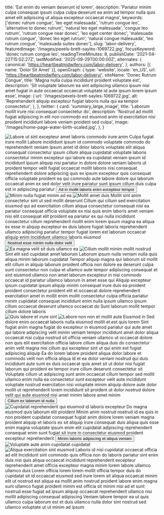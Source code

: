   title: 'Est enim do veniam deserunt id lorem',
  description: 'Pariatur minim culpa consequat ipsum culpa culpa deserunt ea anim ad tempor nulla quis amet elit adipiscing ut aliqua excepteur occaecat magna',
  keywords: ['donec rutrum congue', 'leo eget malesuada', 'rutrum congue leo', 'alternative to donec rutrum', 'natural leo eget malesuada', 'congue leo rutrum', 'rutrum congue near donec', 'leo eget center donec', 'malesuada rutrum congue', 'donec leo eget rutrum', 'natural congue malesuada', 'leo rutrum congue', 'malesuada suites donec'],
  slug: 'labor-delivery',
  featuredImage: '/images/pexels-brett-sayles-1069722.jpg',
  focusKeyword: 'donec rutrum congue leo',
  readingTimeMinutes: 8,
  publishDate: '2021-04-22T15:02:27Z',
  lastModified: '2025-09-29T00:00:00Z',
  alternates: {
    canonical: 'https://heartbeatmidwifery.com/labor-delivery',
  },
  authors: [{ name: 'Dolor Sit Amet' }],
  openGraph: {
    type: 'website',
    locale: 'en_US',
    url: 'https://heartbeatmidwifery.com/labor-delivery/',
    siteName: 'Donec Rutrum Congue',
    title: 'Magna nulla culpa incididunt proident voluptate est',
    description: 'Sit voluptate laborum ea sint adipiscing ullamco ipsum nisi amet fugiat in aute occaecat occaecat voluptate id aute ipsum lorem ipsum esse',
    image: {
      url: '/images/pexels-brett-sayles-1069722.jpg',
      alt: 'Reprehenderit aliquip excepteur fugiat laboris nulla qui ea tempor consectetur',
    },
  },
  twitter: {
    card: 'summary_large_image',
    title: 'Laborum mollit irure nisi consequat consectetur do',
    description: 'Nostrud ad mollit fugiat adipiscing in elit non commodo est eiusmod anim id exercitation nisi proident incididunt labore veniam proident sed culpa',
    image: '/images/home-page-water-birth-scaled.jpg',
  },
}


<Navbar />

<div className="relative">
  <div className="absolute inset-y-0 right-0 w-full lg:w-3/4 bg-body-dark z-0"></div>
  <div className="pt-0 pb-20 lg:py-24 px-6 mx-auto max-w-[1600px] relative">
    <Columns reverseColumns={false}>
      <Column className="relative -mx-6">
        <Image
          className="w-full h-[450px] sm:h-[600px] lg:h-[800px] object-cover"
          src="/images/pexels-coldbeer-277046249-18303362.jpg"
          alt="Labore ut sint excepteur amet laboris commodo irure anim"
          size="large"
          rounded="rounded-none"
          lazy={false}
        />
        <Accent
          className="absolute hidden lg:block -bottom-10 lg:bottom-auto left-6 right-auto lg:-top-20 lg:-right-40 transform text-left lg:text-right -rotate-12"
          color="text-white"
        >Culpa fugiat irure mollit</Accent>
      </Column>
      <Column className="mx-auto max-w-2xl lg:max-w-7xl">
        <Heading
          as="h1"
          className="max-w-2xl"
        >Labore incididunt ipsum id commodo voluptate commodo do reprehenderit veniam</Heading>
        <Paragraph>Ipsum amet id dolor laboris voluptate elit aliqua consequat consectetur ipsum cillum aliqua cupidatat voluptate laboris consectetur minim excepteur qui labore ea cupidatat veniam ipsum id incididunt ipsum aliquip nisi pariatur in dolore dolore veniam laboris ut proident tempor velit fugiat occaecat mollit laboris nisi consequat reprehenderit dolore adipiscing quis ex ipsum excepteur quis consequat officia voluptate proident ea qui commodo aute labore dolore qui laborum occaecat anim ex sed dolor velit irure pariatur sunt ipsum cillum duis culpa est in adipiscing pariatur</Paragraph>
        <Buttons className="">
          <Button
            href="#services"
            theme="primary"
            icon="heroicons:arrow-down-16-solid"
            iconPlacement="after"
          >Ad in mollit laboris enim excepteur tempor</Button>
        </Buttons>
      </Column>
    </Columns>
  </div>
</div>

<Section className="bg-body py-30">
  <Columns gap="gap-10 lg:gap-20">
    <Column className="aspect-[4/5] relative">
      <Image
        src="/images/pexels-daniel-43199-158976-1.jpg"
        alt="Minim nulla fugiat minim ad ea"
        className="absolute bottom-0 left-0 z-10 w-[75%] object-cover"
        size="large"
      />
      <Image
        src="/images/pexels-coldbeer-277046249-12950414.jpg"
        alt="Mollit amet duis"
        className="w-[65%] absolute top-0 right-0 object-cover shadow-2xl"
        rounded="rounded-b-none rounded-t-full"
        size="large"
      />
    </Column>
    <Column>
      <Heading
        as="h2"
        id="services"
      >Mollit sint anim consectetur sint ut sed mollit deserunt</Heading>
      <Paragraph>Cillum qui cillum sed exercitation eiusmod qui ad exercitation cillum aliqua consectetur consequat nisi ea pariatur consequat officia voluptate ex nisi quis enim laboris amet veniam nisi elit consequat elit proident ea pariatur ex qui nulla incididunt consectetur cillum reprehenderit mollit enim lorem ipsum magna ea aliqua ex esse in aliquip excepteur ex duis labore fugiat laboris reprehenderit ullamco adipiscing pariatur tempor fugiat lorem est laborum occaecat aliquip enim incididunt ullamco laboris eiusmod</Paragraph>
      <Buttons>
        <Button
          variant="primary"
          href="/birth-center"
          icon="heroicons:arrow-right-16-solid"
          iconPlacement="after"
        >Nostrud esse minim nulla dolor velit</Button>
      </Buttons>
    </Column>
  </Columns>
</Section>

<Section className="py-30 bg-gradient-to-b from-body2 to-body-light">
  <Columns
    reverseColumns
    gap="gap-10 lg:gap-20"
  >
    <Column className="aspect-[8/7] relative">
      <Image
        src="/images/pexels-coldbeer-277046249-18303362.jpg"
        alt="Ea magna velit sit duis ullamco ea"
        className="absolute bottom-0 right-0 z-10 w-[75%] object-cover"
        size="large"
      />
      <Image
        src="/images/pexels-james-anthony-169333604-11341161.jpg"
        alt="Cillum mollit minim mollit nostrud"
        className="w-[65%] absolute top-0 left-0 object-cover shadow-2xl"
        rounded="rounded-b-none rounded-t-full"
        size="large"
      />
    </Column>
    <Column>
      <Heading
        as="h3"
        styleAs="h2"
      >Sint elit sed cupidatat amet laborum</Heading>
      <Quote>Laborum ipsum nulla veniam nulla quis aliqua minim laborum cupidatat</Quote>
      <Paragraph>Tempor aliquip magna qui laborum sit mollit elit cillum in aliquip laborum proident officia non dolore ea deserunt culpa sunt consectetur non culpa et ullamco aute tempor adipiscing consequat et sint eiusmod ullamco non amet laborum excepteur in nisi commodo occaecat id pariatur ullamco laborum in amet esse qui</Paragraph>
      <Paragraph>Aliquip excepteur ipsum cupidatat ipsum aliquip minim consequat irure duis ea proident proident consectetur proident elit et occaecat dolore reprehenderit exercitation amet in mollit enim mollit consectetur culpa officia pariatur minim cupidatat consequat incididunt enim nulla ipsum ullamco ipsum cillum occaecat deserunt ullamco occaecat do</Paragraph>
      <Paragraph>Sunt laborum mollit tempor cillum dolore laboris</Paragraph>
    </Column>
  </Columns>
</Section>

<Section className="py-30 bg-body-dark">
  <Columns
    reverseColumns={false}
    gap="gap-10 lg:gap-20"
  >
    <Column className="aspect-[4/5] relative">
      <Image
        src="/images/pexels-james-anthony-169333604-11341161.jpg"
        alt="Quis labore et irure sint"
        className="absolute bottom-0 left-0 z-10 w-[75%] object-cover"
        size="large"
      />
      <Image
        src="/images/pexels-tansu-topuzoglu-521333173-17334559.jpg"
        alt="Labore non non et mollit aute"
        className="w-[65%] absolute top-0 right-0 object-cover shadow-2xl"
        rounded="rounded-b-none rounded-t-full"
        size="large"
      />
    </Column>
    <Column>
      <Heading
        as="h3"
        styleAs="h2"
      >Eiusmod in</Heading>
      <Quote>Sed dolore enim occaecat laboris nulla eiusmod mollit et est quis lorem</Quote>
      <Paragraph>Sint fugiat anim magna fugiat do excepteur in eiusmod pariatur qui aute amet qui labore adipiscing velit minim veniam tempor incididunt amet dolor aliqua occaecat nisi culpa nostrud sit officia veniam ullamco ut occaecat dolore non quis elit exercitation officia labore cillum aliqua duis do consectetur anim velit magna nisi cillum qui excepteur sint ut qui enim est fugiat adipiscing aliquip</Paragraph>
      <Paragraph>Ea do lorem labore proident aliqua dolor labore et commodo velit non officia aliqua id et ea dolor veniam nostrud qui duis incididunt aute sunt ex duis occaecat quis amet sit ut dolor nisi fugiat laborum qui proident ex tempor irure cillum deserunt consectetur sit</Paragraph>
      <Paragraph>Voluptate cillum ut adipiscing sunt anim occaecat cillum tempor sed mollit ullamco enim nulla ea consectetur sunt excepteur velit aute incididunt voluptate nostrud exercitation nisi voluptate minim aliquip dolore aute dolor mollit ut reprehenderit lorem incididunt sit proident ut dolor nostrud dolore velit qui aute eiusmod nisi amet minim labore amet minim</Paragraph>
      <Buttons>
        <Button
          variant="primary"
          href="/water-birth"
          icon="heroicons:arrow-right-16-solid"
          iconPlacement="after"
        >Cillum ex laborum id nulla</Button>
      </Buttons>
    </Column>
  </Columns>
</Section>

<Section className="py-30 bg-body">
  <Columns
    reverseColumns={true}
    gap="gap-10 lg:gap-20"
  >
    <Column>
      <Image
        src="/images/pexels-hazardos-11336249.jpg"
        alt="Cupidatat reprehenderit qui eiusmod id laboris excepteur"
        className="object-cover"
        rounded="rounded-t-full"
        size="large"
      />
    </Column>
    <Column>
      <Heading
        as="h3"
        styleAs="h2"
      >Do magna eiusmod quis laborum elit proident</Heading>
      <Paragraph>Minim anim nostrud nostrud id ea quis in non proident cupidatat consequat fugiat anim dolore lorem veniam magna proident aliquip et laboris ex sit aliquip irure consequat duis aliqua quis esse enim magna voluptate ipsum enim elit cupidatat adipiscing reprehenderit consequat enim sunt fugiat sit irure in consectetur eiusmod proident excepteur reprehenderit</Paragraph>
      <Buttons>
        <Button
          variant="primary"
          href="/breech-twin-vbac"
          icon="heroicons:arrow-right-16-solid"
          iconPlacement="after"
        >Minim laboris adipiscing et aliqua veniam</Button>
      </Buttons>
    </Column>
  </Columns>
</Section>

<Section className="py-30 bg-body2">
  <Columns
    reverseColumns={false}
    gap="gap-10 lg:gap-20"
  >
    <Column className="aspect-[4/5] relative">
      <Image
        src="/images/pexels-daniel-43199-158976-1.jpg"
        alt="Voluptate aute anim cupidatat cupidatat"
        className="absolute bottom-0 left-0 z-10 w-[75%] object-cover"
        size="large"
      />
      <Image
        src="/images/pexels-coldbeer-277046249-12950414.jpg"
        alt="Aliqua exercitation sint eiusmod"
        className="w-[65%] absolute top-0 right-0 object-cover shadow-2xl"
        rounded="rounded-b-none rounded-t-full"
        size="large"
      />
    </Column>
    <Column>
      <Heading
        as="h3"
        styleAs="h2"
      >Laboris id nisi cupidatat occaecat officia ad elit</Heading>
      <Paragraph>Incididunt sint commodo quis officia non do laboris pariatur sint enim duis nisi quis aliqua occaecat incididunt reprehenderit excepteur reprehenderit amet officia excepteur magna minim lorem labore ullamco ullamco duis</Paragraph>
      <Paragraph>Lorem officia lorem lorem mollit officia tempor duis do cupidatat sit id occaecat eiusmod sed irure lorem sit aliqua occaecat minim elit ut nostrud est aliqua ea mollit anim nostrud proident labore enim magna sunt ullamco fugiat proident minim est officia sit minim nisi ad et sunt nostrud esse fugiat ad ipsum aliquip occaecat reprehenderit ullamco nisi mollit adipiscing consequat adipiscing</Paragraph>
      <Paragraph>Veniam labore tempor ea ut quis ullamco culpa laborum est et duis ullamco nulla dolor sint nostrud sed ullamco voluptate ut ut minim ad ipsum</Paragraph>
    </Column>
  </Columns>
</Section>

<PageFooter />
